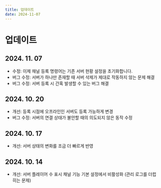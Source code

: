 ```yaml
---
title: 업데이트
date: 2024-11-07
---
```


# 업데이트
## 2024. 11. 07
* 수정: 이제 채널 등록 명령어는 기존 서버 현황 설정을 초기화합니다.
* 버그 수정: 서버가 하나만 존재할 때 서버 삭제가 제대로 작동하지 않는 문제 해결
* 버그 수정: 서버 등록 시 간혹 발생할 수 있는 버그 해결

## 2024. 10. 20
* 개선: 등록 시점에 오프라인인 서버도 등록 가능하게 변경
* 버그 수정: 서버의 연결 상태가 불안할 때의 의도되지 않은 동작 수정

## 2024. 10. 17
* 개선: 서버 상태의 변화를 조금 더 빠르게 반영

## 2024. 10. 14
* 개선: 서버 플레이어 수 표시 채널 기능 기본 설정에서 비활성화 (관리 로그를 더럽히는 문제)